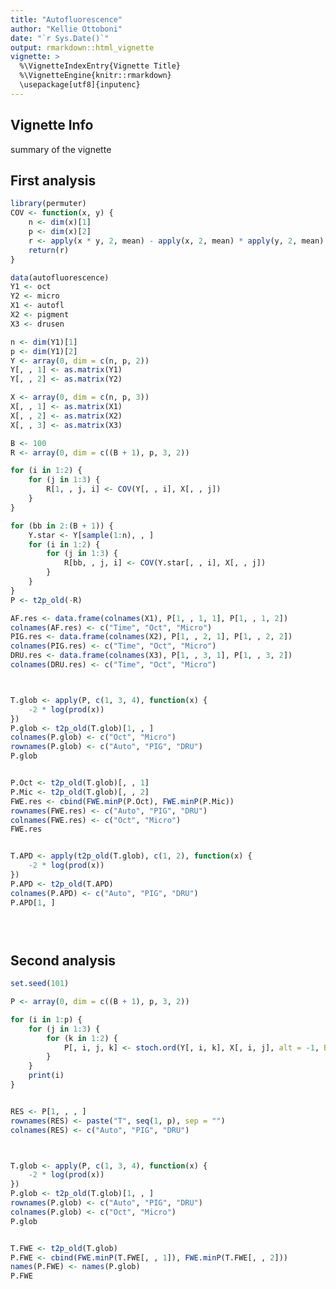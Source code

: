 ```yaml
---
title: "Autofluorescence"
author: "Kellie Ottoboni"
date: "`r Sys.Date()`"
output: rmarkdown::html_vignette
vignette: >
  %\VignetteIndexEntry{Vignette Title}
  %\VignetteEngine{knitr::rmarkdown}
  \usepackage[utf8]{inputenc}
---
```


## Vignette Info

summary of the vignette

## First analysis

```r
library(permuter)
COV <- function(x, y) {
    n <- dim(x)[1]
    p <- dim(x)[2]
    r <- apply(x * y, 2, mean) - apply(x, 2, mean) * apply(y, 2, mean)
    return(r)
}

data(autofluorescence)
Y1 <- oct
Y2 <- micro
X1 <- autofl
X2 <- pigment
X3 <- drusen

n <- dim(Y1)[1]
p <- dim(Y1)[2]
Y <- array(0, dim = c(n, p, 2))
Y[, , 1] <- as.matrix(Y1)
Y[, , 2] <- as.matrix(Y2)

X <- array(0, dim = c(n, p, 3))
X[, , 1] <- as.matrix(X1)
X[, , 2] <- as.matrix(X2)
X[, , 3] <- as.matrix(X3)

B <- 100
R <- array(0, dim = c((B + 1), p, 3, 2))

for (i in 1:2) {
    for (j in 1:3) {
        R[1, , j, i] <- COV(Y[, , i], X[, , j])
    }
}

for (bb in 2:(B + 1)) {
    Y.star <- Y[sample(1:n), , ]
    for (i in 1:2) {
        for (j in 1:3) {
            R[bb, , j, i] <- COV(Y.star[, , i], X[, , j])
        }
    }
}
P <- t2p_old(-R)

AF.res <- data.frame(colnames(X1), P[1, , 1, 1], P[1, , 1, 2])
colnames(AF.res) <- c("Time", "Oct", "Micro")
PIG.res <- data.frame(colnames(X2), P[1, , 2, 1], P[1, , 2, 2])
colnames(PIG.res) <- c("Time", "Oct", "Micro")
DRU.res <- data.frame(colnames(X3), P[1, , 3, 1], P[1, , 3, 2])
colnames(DRU.res) <- c("Time", "Oct", "Micro")



T.glob <- apply(P, c(1, 3, 4), function(x) {
    -2 * log(prod(x))
})
P.glob <- t2p_old(T.glob)[1, , ]
colnames(P.glob) <- c("Oct", "Micro")
rownames(P.glob) <- c("Auto", "PIG", "DRU")
P.glob


P.Oct <- t2p_old(T.glob)[, , 1]
P.Mic <- t2p_old(T.glob)[, , 2]
FWE.res <- cbind(FWE.minP(P.Oct), FWE.minP(P.Mic))
rownames(FWE.res) <- c("Auto", "PIG", "DRU")
colnames(FWE.res) <- c("Oct", "Micro")
FWE.res


T.APD <- apply(t2p_old(T.glob), c(1, 2), function(x) {
    -2 * log(prod(x))
})
P.APD <- t2p_old(T.APD)
colnames(P.APD) <- c("Auto", "PIG", "DRU")
P.APD[1, ]


 


```

## Second analysis

```r
set.seed(101)

P <- array(0, dim = c((B + 1), p, 3, 2))

for (i in 1:p) {
    for (j in 1:3) {
        for (k in 1:2) {
            P[, i, j, k] <- stoch.ord(Y[, i, k], X[, i, j], alt = -1, B = B)
        }
    }
    print(i)
}


RES <- P[1, , , ]
rownames(RES) <- paste("T", seq(1, p), sep = "")
colnames(RES) <- c("Auto", "PIG", "DRU")



T.glob <- apply(P, c(1, 3, 4), function(x) {
    -2 * log(prod(x))
})
P.glob <- t2p_old(T.glob)[1, , ]
rownames(P.glob) <- c("Auto", "PIG", "DRU")
colnames(P.glob) <- c("Oct", "Micro")
P.glob


T.FWE <- t2p_old(T.glob)
P.FWE <- cbind(FWE.minP(T.FWE[, , 1]), FWE.minP(T.FWE[, , 2]))
names(P.FWE) <- names(P.glob)
P.FWE


 


```